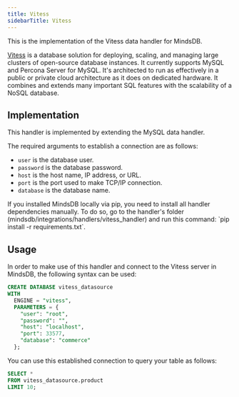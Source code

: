 ```yaml
---
title: Vitess
sidebarTitle: Vitess
---
```


This is the implementation of the Vitess data handler for MindsDB.

[Vitess](https://vitess.io/) is a database solution for deploying, scaling, and managing large clusters of open-source database instances. It currently supports MySQL and Percona Server for MySQL. It's architected to run as effectively in a public or private cloud architecture as it does on dedicated hardware. It combines and extends many important SQL features with the scalability of a NoSQL database.

## Implementation

This handler is implemented by extending the MySQL data handler.

The required arguments to establish a connection are as follows:

* `user` is the database user.
* `password` is the database password.
* `host` is the host name, IP address, or URL.
* `port` is the port used to make TCP/IP connection.
* `database` is the database name.

<Tip>
If you installed MindsDB locally via pip, you need to install all handler dependencies manually. To do so, go to the handler's folder (mindsdb/integrations/handlers/vitess_handler) and run this command: `pip install -r requirements.txt`.
</Tip>

## Usage

In order to make use of this handler and connect to the Vitess server in MindsDB, the following syntax can be used:

```sql
CREATE DATABASE vitess_datasource
WITH
  ENGINE = "vitess",
  PARAMETERS = { 
    "user": "root",
    "password": "",
    "host": "localhost",
    "port": 33577,
    "database": "commerce"
  };
```

You can use this established connection to query your table as follows:

```sql
SELECT *
FROM vitess_datasource.product
LIMIT 10;
```
